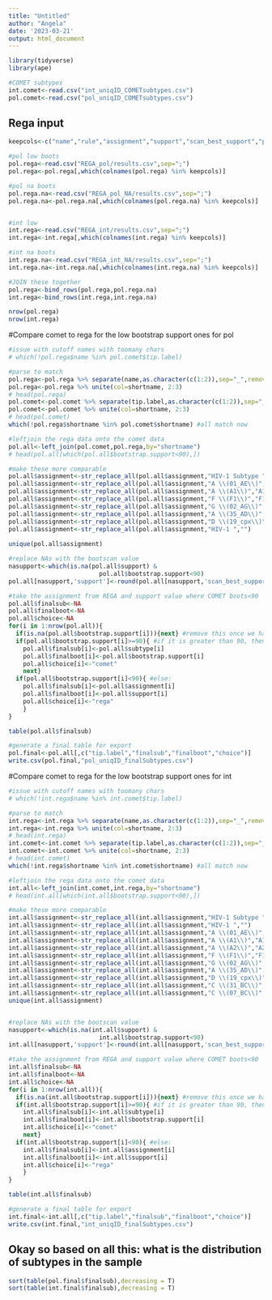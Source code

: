 ```yaml
---
title: "Untitled"
author: "Angela"
date: '2023-03-21'
output: html_document
---
```


```r
library(tidyverse)
library(ape)
```

```r
#COMET subtypes
int.comet<-read.csv("int_uniqID_COMETsubtypes.csv")
pol.comet<-read.csv("pol_uniqID_COMETsubtypes.csv")
```

## Rega input
```r
keepcols<-c("name","rule","assignment","support","scan_best_support","pure","pure_support","pure_inner","pure_outer","crf","crf_support","crf_inner","crf_outer")

#pol low boots
pol.rega<-read.csv("REGA_pol/results.csv",sep=";")
pol.rega<-pol.rega[,which(colnames(pol.rega) %in% keepcols)]

#pol na boots
pol.rega.na<-read.csv("REGA_pol_NA/results.csv",sep=";")
pol.rega.na<-pol.rega.na[,which(colnames(pol.rega.na) %in% keepcols)]


#int low
int.rega<-read.csv("REGA_int/results.csv",sep=";")
int.rega<-int.rega[,which(colnames(int.rega) %in% keepcols)]

#int na boots
int.rega.na<-read.csv("REGA_int_NA/results.csv",sep=";")
int.rega.na<-int.rega.na[,which(colnames(int.rega.na) %in% keepcols)]

#JOIN these together
pol.rega<-bind_rows(pol.rega,pol.rega.na)
int.rega<-bind_rows(int.rega,int.rega.na)

nrow(pol.rega)
nrow(int.rega)
```

#Compare comet to rega for the low bootstrap support ones for pol
```r
#issue with cutoff names with toomany chars
# which(!pol.rega$name %in% pol.comet$tip.label)

#parse to match
pol.rega<-pol.rega %>% separate(name,as.character(c(1:2)),sep="_",remove=F)
pol.rega<-pol.rega %>% unite(col=shortname, 2:3)
# head(pol.rega)
pol.comet<-pol.comet %>% separate(tip.label,as.character(c(1:2)),sep="_",remove=F)
pol.comet<-pol.comet %>% unite(col=shortname, 2:3)
# head(pol.comet)
which(!pol.rega$shortname %in% pol.comet$shortname) #all match now

#leftjoin the rega data onto the comet data
pol.all<-left_join(pol.comet,pol.rega,by="shortname")
# head(pol.all[which(pol.all$bootstrap.support<90),])

#make these more comparable
pol.all$assignment<-str_replace_all(pol.all$assignment,"HIV-1 Subtype ","")
pol.all$assignment<-str_replace_all(pol.all$assignment,"A \\(01_AE\\)","01_AE")
pol.all$assignment<-str_replace_all(pol.all$assignment,"A \\(A1\\)","A1")
pol.all$assignment<-str_replace_all(pol.all$assignment,"F \\(F1\\)","F1")
pol.all$assignment<-str_replace_all(pol.all$assignment,"G \\(02_AG\\)","02_AG")
pol.all$assignment<-str_replace_all(pol.all$assignment,"A \\(35_AD\\)","35_AD")
pol.all$assignment<-str_replace_all(pol.all$assignment,"D \\(19_cpx\\)","19_cpx")
pol.all$assignment<-str_replace_all(pol.all$assignment,"HIV-1 ","")
 
unique(pol.all$assignment)

#replace NAs with the bootscan value
nasupport<-which(is.na(pol.all$support) & 
                         pol.all$bootstrap.support<90)
pol.all[nasupport,'support']<-round(pol.all[nasupport,'scan_best_support']*100)

#take the assignment from REGA and support value where COMET boots<90
pol.all$finalsub<-NA
pol.all$finalboot<-NA
pol.all$choice<-NA
for(i in 1:nrow(pol.all)){
  if(is.na(pol.all$bootstrap.support[i])){next} #remove this once we have the na results
  if(pol.all$bootstrap.support[i]>=90){ #if it is greater than 90, then we use COMET
    pol.all$finalsub[i]<-pol.all$subtype[i]
    pol.all$finalboot[i]<-pol.all$bootstrap.support[i]
    pol.all$choice[i]<-"comet"
    next}
  if(pol.all$bootstrap.support[i]<90){ #else:
    pol.all$finalsub[i]<-pol.all$assignment[i]
    pol.all$finalboot[i]<-pol.all$support[i]
    pol.all$choice[i]<-"rega"
    }
}

table(pol.all$finalsub)

#generate a final table for export
pol.final<-pol.all[,c("tip.label","finalsub","finalboot","choice")]
write.csv(pol.final,"pol_uniqID_finalSubtypes.csv")
```

#Compare comet to rega for the low bootstrap support ones for int
```r
#issue with cutoff names with toomany chars
# which(!int.rega$name %in% int.comet$tip.label)

#parse to match
int.rega<-int.rega %>% separate(name,as.character(c(1:2)),sep="_",remove=F)
int.rega<-int.rega %>% unite(col=shortname, 2:3)
# head(int.rega)
int.comet<-int.comet %>% separate(tip.label,as.character(c(1:2)),sep="_",remove=F)
int.comet<-int.comet %>% unite(col=shortname, 2:3)
# head(int.comet)
which(!int.rega$shortname %in% int.comet$shortname) #all match now

#leftjoin the rega data onto the comet data
int.all<-left_join(int.comet,int.rega,by="shortname")
# head(int.all[which(int.all$bootstrap.support<90),])

#make these more comparable
int.all$assignment<-str_replace_all(int.all$assignment,"HIV-1 Subtype ","")
int.all$assignment<-str_replace_all(int.all$assignment,"HIV-1 ","")
int.all$assignment<-str_replace_all(int.all$assignment,"A \\(01_AE\\)","01_AE")
int.all$assignment<-str_replace_all(int.all$assignment,"A \\(A1\\)","A1")
int.all$assignment<-str_replace_all(int.all$assignment,"A \\(A2\\)","A2")
int.all$assignment<-str_replace_all(int.all$assignment,"F \\(F1\\)","F1")
int.all$assignment<-str_replace_all(int.all$assignment,"G \\(02_AG\\)","02_AG")
int.all$assignment<-str_replace_all(int.all$assignment,"A \\(35_AD\\)","35_AD")
int.all$assignment<-str_replace_all(int.all$assignment,"D \\(19_cpx\\)","19_cpx")
int.all$assignment<-str_replace_all(int.all$assignment,"C \\(31_BC\\)","31_BC")
int.all$assignment<-str_replace_all(int.all$assignment,"C \\(07_BC\\)","07_BC")
unique(int.all$assignment)


#replace NAs with the bootscan value
nasupport<-which(is.na(int.all$support) & 
                         int.all$bootstrap.support<90)
int.all[nasupport,'support']<-round(int.all[nasupport,'scan_best_support']*100)

#take the assignment from REGA and support value where COMET boots<90
int.all$finalsub<-NA
int.all$finalboot<-NA
int.all$choice<-NA
for(i in 1:nrow(int.all)){
  if(is.na(int.all$bootstrap.support[i])){next} #remove this once we have the na results
  if(int.all$bootstrap.support[i]>=90){ #if it is greater than 90, then we use COMET
    int.all$finalsub[i]<-int.all$subtype[i]
    int.all$finalboot[i]<-int.all$bootstrap.support[i]
    int.all$choice[i]<-"comet"
    next}
  if(int.all$bootstrap.support[i]<90){ #else:
    int.all$finalsub[i]<-int.all$assignment[i]
    int.all$finalboot[i]<-int.all$support[i]
    int.all$choice[i]<-"rega"
    }
}

table(int.all$finalsub)

#generate a final table for export
int.final<-int.all[,c("tip.label","finalsub","finalboot","choice")]
write.csv(int.final,"int_uniqID_finalSubtypes.csv")
```

## Okay so based on all this: what is the distribution of subtypes in the sample
```r
sort(table(pol.final$finalsub),decreasing = T)
sort(table(int.final$finalsub),decreasing = T)

```



